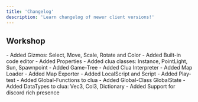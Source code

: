 ```yaml
---
title: 'Changelog'
description: 'Learn changelog of newer client versions!'
---
```


## Workshop
<AccordionGroup>
    <Accordion title="Version 0.0.1-EA" icon="code-compare">
    - Added Gizmos: Select, Move, Scale, Rotate and Color
    - Added Built-in code editor
    - Added Properties
    - Added clua classes: Instance, PointLight, Sun, Spawnpoint
    - Added Game-Tree
    - Added Clua Interpreter
    - Added Map Loader 
    - Added Map Exporter
    - Added LocalScript and Script 
    - Added Play-test
    - Added Global-Functions to clua
    - Added Global-Class GlobalState
    - Added DataTypes to clua: Vec3, Col3, Dictionary
    - Added Support for discord rich presence
    </Accordion>
</AccordionGroup>